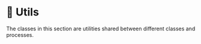 
# 🧰 Utils

The classes in this section are utilities shared between different classes and processes.

<DocCardList />